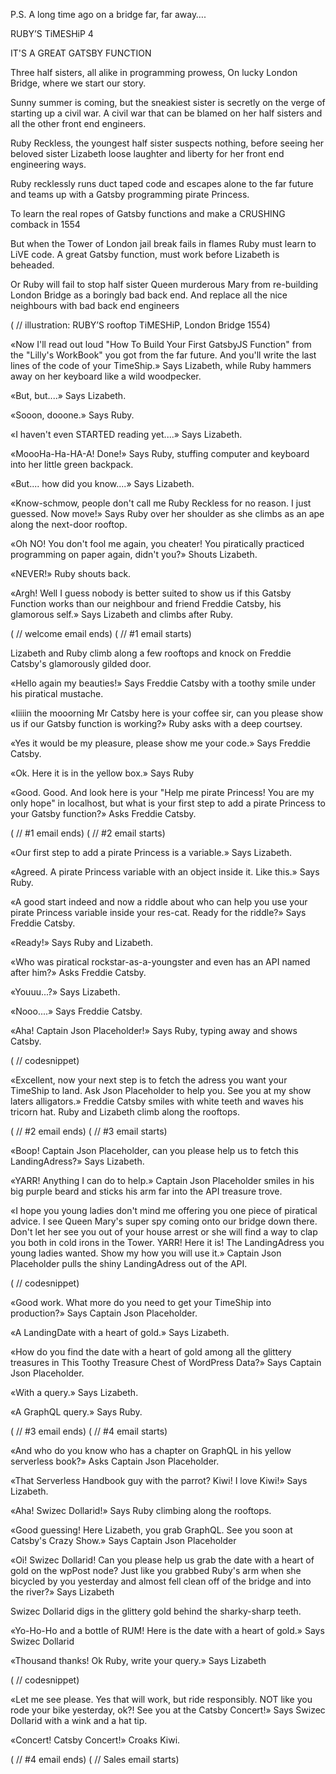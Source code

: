 
P.S.
A long time ago on a bridge
far, far away….

RUBY’S
TiMESHiP 4

IT'S A GREAT GATSBY FUNCTION

Three half sisters,
all alike in programming prowess,
On lucky London Bridge, where
we start our story.

Sunny summer is coming, but
the sneakiest sister is secretly
on the verge of starting up a civil war.
A civil war that can be blamed on
her half sisters and all the other
front end engineers.

Ruby Reckless, the youngest
half sister suspects nothing,
before seeing her beloved sister
Lizabeth loose laughter and liberty
for her front end engineering ways.

Ruby recklessly runs
duct taped code and
escapes alone to the far future and
teams up with
a Gatsby programming
pirate Princess.

To learn the real ropes of
Gatsby functions and
make a CRUSHING comback in 1554

But when the
Tower of London
jail break fails
in flames
Ruby must learn to
LiVE code.
A great Gatsby function,
must work
before Lizabeth is beheaded.

Or Ruby will fail to stop
half sister Queen
murderous Mary from
re-building London Bridge
as a boringly
bad back end.
And replace all the
nice neighbours with
bad back end engineers



( // illustration: RUBY’S rooftop TiMESHiP, London Bridge 1554)

«Now I'll read out loud "How To Build Your First GatsbyJS Function" from the "Lilly's WorkBook" you got from the far future. And you'll write the last lines of the code of your TimeShip.» Says Lizabeth, while Ruby hammers away on her keyboard like a wild woodpecker.

«But, but....» Says Lizabeth.

«Sooon, dooone.» Says Ruby.

«I haven't even STARTED reading yet....» Says Lizabeth.

«MoooHa-Ha-HA-A! Done!» Says Ruby, stuffing computer and keyboard into her little green backpack.

«But.... how did you know....» Says Lizabeth.

«Know-schmow, people don't call me Ruby Reckless for no reason. I just guessed. Now move!» Says Ruby over her shoulder as she climbs as an ape along the next-door rooftop.

«Oh NO! You don't fool me again, you cheater! You piratically practiced programming on paper again, didn't you?» Shouts Lizabeth.

«NEVER!» Ruby shouts back.

«Argh! Well I guess nobody is better suited to show us if this Gatsby Function works than our neighbour and friend Freddie Catsby, his glamorous self.» Says Lizabeth and climbs after Ruby.

( // welcome email ends)
( // #1 email starts)

Lizabeth and Ruby climb along a few rooftops and knock on Freddie Catsby's glamorously gilded door.

«Hello again my beauties!» Says Freddie Catsby with a toothy smile under his piratical mustache.

«Iiiiin the mooorning Mr Catsby here is your coffee sir, can you please show us if our Gatsby function is working?» Ruby asks with a deep courtsey.

«Yes it would be my pleasure, please show me your code.» Says Freddie Catsby.

«Ok. Here it is in the yellow box.» Says Ruby

«Good. Good. And look here is your "Help me pirate Princess! You are my only hope" in localhost, but what is your first step to add a pirate Princess to your Gatsby function?» Asks Freddie Catsby.


( // #1 email ends)
( // #2 email starts)

«Our first step to add a pirate Princess is a variable.» Says Lizabeth.

«Agreed. A pirate Princess variable with an object inside it. Like this.» Says Ruby.

«A good start indeed and now a riddle about who can help you use your pirate Princess variable inside your res-cat. Ready for the riddle?» Says Freddie Catsby.

«Ready!» Says Ruby and Lizabeth.

«Who was piratical rockstar-as-a-youngster and even has an API named after him?» Asks Freddie Catsby.

«Youuu...?» Says Lizabeth.

«Nooo....» Says Freddie Catsby.

«Aha! Captain Json Placeholder!» Says Ruby, typing away and shows Catsby.

 ( // codesnippet)

«Excellent, now your next step is to fetch the adress you want your TimeShip to land. Ask Json Placeholder to help you. See you at my show laters alligators.» Freddie Catsby smiles with white teeth and waves his tricorn hat. Ruby and Lizabeth climb along the rooftops.

( // #2 email ends)
( // #3 email starts)



«Boop! Captain Json Placeholder, can you please help us to fetch this LandingAdress?» Says Lizabeth.

«YARR! Anything I can do to help.»
Captain Json Placeholder smiles in his big purple beard and sticks his arm far into the API treasure trove.

«I hope you young ladies don't mind me offering you one piece of piratical advice. I see Queen Mary's super spy coming onto our bridge down there. Don't let her see you out of your house arrest or she will find a way to clap you both in cold irons in the Tower. YARR! Here it is! The LandingAdress you young ladies wanted. Show my how you will use it.» Captain Json Placeholder pulls the shiny LandingAdress out of the API.

 ( // codesnippet)

«Good work. What more do you need to get your TimeShip into production?» Says Captain Json Placeholder.

«A LandingDate with a heart of gold.» Says Lizabeth.

«How do you find the date with a heart of gold among all the glittery treasures in This Toothy Treasure Chest of WordPress Data?» Says Captain Json Placeholder.

«With a query.» Says Lizabeth.

«A GraphQL query.» Says Ruby.

( // #3 email ends)
( // #4 email starts)

«And who do you know who has a chapter on GraphQL in his yellow serverless book?» Asks Captain Json Placeholder.

«That Serverless Handbook guy with the parrot? Kiwi! I love Kiwi!» Says Lizabeth.

«Aha! Swizec Dollarid!» Says Ruby climbing along the rooftops.

«Good guessing! Here Lizabeth, you grab GraphQL. See you soon at Catsby's Crazy Show.» Says Captain Json Placeholder

«Oi! Swizec Dollarid! Can you please help us grab the date with a heart of gold on the wpPost node? Just like you grabbed Ruby's arm when she bicycled by you yesterday and almost fell clean off of the bridge and into the river?» Says Lizabeth

Swizec Dollarid digs in the glittery gold behind the sharky-sharp teeth.

«Yo-Ho-Ho and a bottle of RUM! Here is the date with a heart of gold.» Says Swizec Dollarid

«Thousand thanks! Ok Ruby, write your query.» Says Lizabeth

 ( // codesnippet)

«Let me see please. Yes that will work, but ride responsibly. NOT like you rode your bike yesterday, ok?! See you at the Catsby Concert!» Says Swizec Dollarid with a wink and a hat tip.

«Concert! Catsby Concert!» Croaks Kiwi.

( // #4 email ends)
( // Sales email starts)
